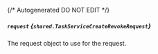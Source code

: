 {/* Autogenerated DO NOT EDIT  */}

##### `request` *{`shared.TaskServiceCreateRevokeRequest`}*
The request object to use for the request.

<Collapsible openLabel={Labels.showProperties} closeLabel={Labels.hideProperties}>
  <TaskServiceCreateRevokeRequest />
</Collapsible>


